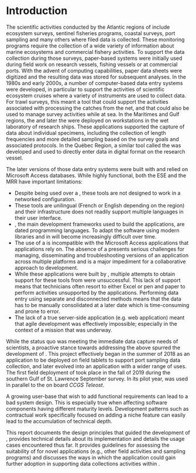# Introduction {#sec:introduction}

<!--
```r
cat("
The scientific activities conducted by the Atlantic regions of \gls{dfo} include ecosystem surveys, sentinel fisheries programs, coastal surveys, port sampling activities and many others.
    ")
```

```r
cat("
Les activités scientifiques menées par les régions atlantiques du \gls{mpo} comprennent des relevés écosystémiques, des programmes de pêches sentinelles, des relevés côtiers, des activités d'échantillonnage au port et bien d'autres.
    ")
```
-->

The scientific activities conducted by the Atlantic regions of \gls{dfo} include ecosystem surveys, sentinel fisheries programs, coastal surveys, port sampling and many others where filed data is collected. 
These monitoring programs require the collection of a wide variety of information about marine ecosystems and commercial fishery activities.
To support the data collection during those surveys, paper-based systems were initially used during field work on research vessels, fishing vessels or at commercial ports. 
With the advent of computing capabilities, paper data sheets were digitized and the resulting data was stored for subsequent analyses. In the 1980s and early 2000s, a number of computer-based data entry systems were developed, in particular to support the activities of scientific ecosystem cruises where a variety of instruments are used to collect data. For trawl surveys, this meant a tool that could support the activities associated with processing the catches from the net, and that could also be used to manage survey activities while at sea. In the Maritimes and Gulf regions, the \gls{gse} and later the \gls{ese} were deployed on workstations in the wet laboratory of research ships. These applications supported the capture of data about individual specimens, including the collection of length frequencies and more detailed sampling based on the survey goals and associated protocols. In the Québec Region, a similar tool called the \gls{mrr} was developed and used to directly enter data in digital format on the research vessel.

The later versions of those data entry systems were built with \gls{vba} and relied on Microsoft Access databases. While highly functional, both the ESE and the MRR have important limitations:

- Despite being used over a \gls{lan}, these tools are not designed to work in a networked configuration.
- These tools are unilingual (French or English depending on the region) and their infrastructure does not readily support multiple languages in their user interface.
- \gls{vb}, the main development frameworks used to build the applications, are dated programming languages. To adapt the software using modern libraries and \gls{api} in \gls{vb} will become increasingly difficult over time.
- The use of a \gls{vcs} is incompatible with the Microsoft Access applications that \gls{vb} applications rely on. The absence of a \gls{vcs} presents serious challenges for managing, disseminating and troubleshooting versions of an application across multiple platforms and is a major impediment for a collaborative approach to development.
- While these applications were built by \gls{dfo}, multiple attempts to obtain support for these tools from \gls{imts} were unsuccessful. This lack of support means that technicians often resort to either Excel or pen and paper to perform activities unsupported by the applications. Performing data entry using separate and disconnected methods means that the data has to be manually consolidated at a later date which is time-consuming and prone to error.
- The lack of a true server-side application (e.g. web application) meant that agile development was effectively impossible; especially in the context of a mission that was underway.

While the status quo was meeting the immediate data capture needs of scientists, a proactive stance towards addressing the above spurred the development of \gls{andes}.
This project effectively began in the summer of 2018 as an application to be deployed on field tablets to support port sampling data collection, and later evolved into an application with a wider range of uses. The first field deployment of \gls{andes} took place in the fall of 2019 during the southern Gulf of St. Lawrence September survey. In its pilot year, \gls{andes} was used in parallel to the \gls{ese} on board *CCGS Teleost*.

<!-- Andes suffers from this -->
<!-- I would move this to the governance section in the discussion (BB) -->
A growing user-base that wish to add functional requirements can lead to a bad system design.
This is especially true when affecting software components having different maturity levels.
Development patterns such as contractual work specifically focused on adding a niche feature can easily lead to the accumulation of technical depth.

This report documents the design principles that guided the development of \gls{andes}, provides technical details about its implementation and details the usage cases encountered thus far.
It provides guidelines for assessing the suitability of \gls{andes} for novel applications (e.g., other field activities and sampling programs) and discusses the ways in which the application could gain further adoption in supporting data collections activities within \gls{dfo}.

<!--
Where do these references go [@nyman2013; @sethanandha2010; @ossModels2021]?
-->
